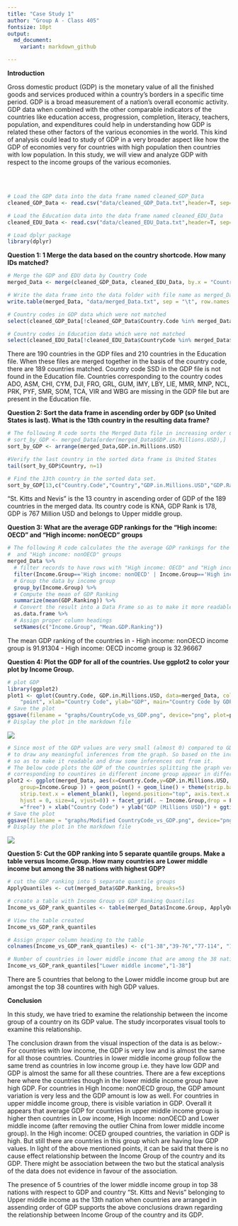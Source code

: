 ```yaml
---
title: "Case Study 1"
author: "Group A - Class 405"
fontsize: 10pt
output: 
  md_document:
    variant: markdown_github

---
```


<b>Introduction</b>
<br>
<p>
Gross domestic product (GDP) is the monetary value of all the finished goods and services produced within a country's borders in a specific time period. GDP is a broad measurement of a nation’s overall economic activity. 
GDP data when combined with the other comparable indicators of the countries like education access, progression, completion, literacy, teachers, population, and expenditures could help in understanding how GDP is related these other factors of the various economies in the world. This kind of analysis could lead to study of GDP in a very broader aspect like how the GDP of economies very for countries with high population then countries with low population.
In this study, we will view and analyze GDP with respect to the income groups of the various ecomonies. 
</p>
<br>
<br>

```r
# Load the GDP data into the data frame named cleaned_GDP_Data
cleaned_GDP_Data <- read.csv("data/cleaned_GDP_Data.txt",header=T, sep="\t")

# Load the Education data into the data frame named cleaned_EDU_Data
cleaned_EDU_Data <- read.csv("data/cleaned_EDU_Data.txt",header=T, sep="\t")

# Load dplyr package
library(dplyr)
```

<b>Question 1: 1	Merge the data based on the country shortcode. How many IDs matched?</b>
```r
# Merge the GDP and EDU data by Country Code
merged_Data <- merge(cleaned_GDP_Data, cleaned_EDU_Data, by.x = "Country.Code", by.y = "CountryCode")

# Write the data frame into the data folder with file name as merged_Data.txt
write.table(merged_Data, "data/merged_Data.txt", sep = "\t", row.names = FALSE, quote = FALSE)

# Country codes in GDP data which were not matched
select(cleaned_GDP_Data[!cleaned_GDP_Data$Country.Code %in% merged_Data$Country.Code,],Country.Code)

# Country codes in Education data which were not matched
select(cleaned_EDU_Data[!cleaned_EDU_Data$CountryCode %in% merged_Data$Country.Code,],CountryCode)
```
There are 190 countries in the GDP files and 210 countries in the Education file. When these files are merged together in the basis of the country code, there are 189 countries matched. Country code SSD in the GDP file is not found in the Education file. Countries corresponding to the country codes ADO, ASM, CHI, CYM, DJI, FRO, GRL, GUM, IMY, LBY, LIE, MMR, MNP, NCL, PRK, PYF, SMR, SOM, TCA, VIR and WBG are missing in the GDP file but are present in the Education file.
<br>

<b>Question 2: Sort the data frame in ascending order by GDP (so United States is last). What is the 13th country in the resulting data frame?</b>
```r
# The following R code sorts the Merged Data file in increasing order of GDP
# sort_by_GDP <- merged_Data[order(merged_Data$GDP.in.Millions.USD),]
sort_by_GDP <- arrange(merged_Data,GDP.in.Millions.USD)

#Verify the last country in the sorted data frame is United States
tail(sort_by_GDP$Country, n=1)

# Find the 13th country in the sorted data set. 
sort_by_GDP[13,c("Country.Code","Country","GDP.in.Millions.USD","GDP.Ranking", "Income.Group")]
```
"St. Kitts and Nevis" is the 13 country in ascending order of GDP of the 189 countries in the merged data. Its country code is KNA, GDP Rank is 178, GDP is 767 Million USD and belongs to Upper middle group.
<br>

<b>Question 3: What are the average GDP rankings for the "High income: OECD" and "High income: nonOECD" groups</b>
```r
# The following R code calculates the the average GDP rankings for the "High income: OECD" 
#  and "High income: nonOECD" groups
merged_Data %>% 
  # filter records to have rows with "High income: OECD" and "High income: nonOECD" income group
  filter(Income.Group=='High income: nonOECD' | Income.Group=='High income: OECD') %>% 
  # Group the data by income group 
  group_by(Income.Group) %>% 
  # Compute the mean of GDP Ranking
  summarize(mean(GDP.Ranking)) %>%
  # Convert the result into a Data Frame so as to make it more readable
  as.data.frame %>%
  # Assign proper column headings
  setNames(c("Income.Group", "Mean.GDP.Ranking"))
```
The mean GDP ranking of the countries in 
- High income: nonOECD income group is 91.91304 
- High income: OECD income group is 32.96667
<br>

<b>Question 4: Plot the GDP for all of the countries. Use ggplot2 to color your plot by Income Group.</b>
```r
# plot GDP
library(ggplot2)
plot1 <- qplot(Country.Code, GDP.in.Millions.USD, data=merged_Data, color=Income.Group, geom = 
    "point", xlab="Country Code", ylab="GDP", main="Country Code by GDP")
# Save the plot
ggsave(filename = "graphs/CountryCode_vs_GDP.png", device="png", plot=plot1)
# Display the plot in the markdown file
```
![](graphs/CountryCode_vs_GDP.png)
```r
# Since most of the GDP values are very small (almost 0) compared to GDP of USA, it is difficult 
# to draw any meaningful inferences from the graph. So based on the income group, split the graph 
# so as to make it readable and draw some inferences out from it.
# The below code plots the GDP of the countries splitting the graph vertically such that data
# corresponding to countires in different income group appear in different splitted section.
plot2 <- ggplot(merged_Data, aes(x=Country.Code,y=GDP.in.Millions.USD, colour=Income.Group,
    group=Income.Group )) + geom_point() + geom_line() + theme(strip.background = element_blank(),
    strip.text.x = element_blank(), legend.position="top", axis.text.x = element_text(angle = 90,
    hjust = 0, size=4, vjust=0)) + facet_grid(. ~ Income.Group,drop = F,  scales = "free", space 
    ="free") + xlab("Country Code") + ylab("GDP (Millions USD)") + ggtitle("Country Code by GDP")
# Save the plot
ggsave(filename = "graphs/Modified CountryCode_vs_GDP.png", device="png", plot=plot2)
# Display the plot in the markdown file
```
![](graphs/Modified CountryCode_vs_GDP.png)
<br>

<b>Question 5: Cut the GDP ranking into 5 separate quantile groups. Make a table versus Income.Group. How many countries are Lower middle income but among the 38 nations with highest GDP?</b>
```r
# cut the GDP ranking into 5 separate quantile groups
ApplyQuantiles <- cut(merged_Data$GDP.Ranking, breaks=5)

# create a table with Income Group vs GDP Ranking Quantiles 
Income_vs_GDP_rank_quantiles <- table(merged_Data$Income.Group, ApplyQuantiles)

# View the table created
Income_vs_GDP_rank_quantiles

# Assign proper column heading to the table
colnames(Income_vs_GDP_rank_quantiles) <- c("1-38","39-76","77-114", "115-152", "153-190")

# Number of countries in lower middle income that are among the 38 nations in the highest quantile group
Income_vs_GDP_rank_quantiles["Lower middle income","1-38"]
```
There are 5 countries that belong to the Lower middle income group but are amongst the top 38 countires with high GDP values.
<br>

<b>Conclusion</b>
<br>
<p>
In this study, we have tried to examine the relationship between the income group of a country on its GDP value. The study incorporates visual tools to examine this relationship.

The conclusion drawn from the visual inspection of the data is as below:-
For countries with low income, the GDP is very low and is almost the same for all those countries. Countries in lower middle income group follow the same trend as countries in low income group i.e. they have low GDP and GDP is almost the same for all these countries. There are a few exceptions here where the countries though in the lower middle income group have high GDP. For countries in High Income: nonOECD group, the GDP amount variation is very less and the GDP amount is low as well. For countries in upper middle income group, there is visible variation in GDP. Overall it appears that average GDP for countries in upper middle income group is higher then countries in Low income, High Income: nonOECD and Lower middle income (after removing the outlier China from lower middle income group). In the High income: OCED grouped countries, the variation in GDP is high. But still there are countries in this group which are having low GDP values. 
In light of the above mentioned points, it can be said that there is no cause effect relationship between the Income Group of the country and its GDP. There might be association between the two but the statical analysis of the data does not evidence in favour of the association. 

The presence of 5 countries of the lower middle income group in top 38 nations with respect to GDP and country "St. Kitts and Nevis" belonging to Upper middle income as the 13th nation when countries are arranged in assending order of GDP supports the above conclusions drawn regarding the relationship between Income Group of the country and its GDP.
</p>

